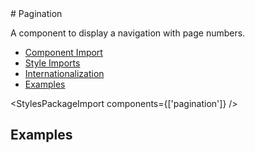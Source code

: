 
<Meta of={paginationStories} />

<div className="docs-title">
  # Pagination

  <div className='buttons-container'>
    <link-design of={JSON.stringify(paginationStories)}></link-design>
    <NgbComponentDemoLink component="pagination" />
  </div>
</div>

<p className="lead">A component to display a navigation with page numbers.</p>

<NgbComponentBanner component="pagination" />

<ul>
  <li>
    <a href="#component-import" target="_self">
      Component Import
    </a>
  </li>
  <li>
    <a href="#style-imports" target="_self">
      Style Imports
    </a>
  </li>
  <li>
    <a href="#internationalization" target="_self">
      Internationalization
    </a>
  </li>
  <li>
    <a href="#examples" target="_self">
      Examples
    </a>
  </li>
</ul>

<NgbComponentImport module="NgbPaginationModule" />

<StylesPackageImport components={['pagination']} />

<NgbComponentInternationalization />

## Examples

<Source code={paginationDefault} language="html" />
